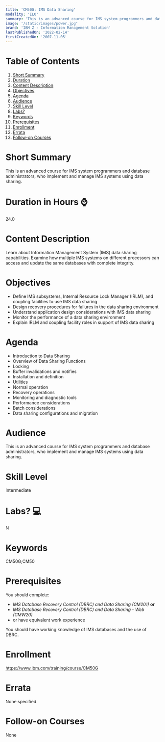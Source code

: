 ```yaml
---
title: 'CM50G: IMS Data Sharing'
modality: 'ILO'
summary: 'This is an advanced course for IMS system programmers and database administrators, who implement and manage IMS systems using data sharing.'
image: '/static/images/power.jpg'
brand: 'IBM Z - Information Management Solution'
lastPublishedOn: '2022-02-14'
firstCreatedOn: '2007-11-05'
---
```

# Table of Contents
1.  [Short Summary](#short-summary)
2.  [Duration](#duration-in-hours-)
3.  [Content Description](#content-description)
4.  [Objectives](#objectives)
5.  [Agenda](#agenda)
6.  [Audience](#audience)
7.  [Skill Level](#skill-level)
8.  [Labs?](#labs-)
9.  [Keywords](#keywords)
10. [Prerequisites](#prerequisites)
11. [Enrollment](#enrollment)
12. [Errata](#errata)
13. [Follow-on Courses](#follow-on-courses)

# Short Summary
This is an advanced course for IMS system programmers and database administrators, who implement and manage IMS systems using data sharing.

# Duration in Hours ⌚
24.0

# Content Description
Learn about Information Management System (IMS) data sharing capabilities. Examine how multiple IMS systems on different processors can access and update the same databases with complete integrity.



# Objectives
* Define IMS subsystems, Internal Resource Lock Manager (IRLM), and coupling facilities to use IMS data sharing
* Design recovery procedures for failures in the data sharing environment
* Understand application design considerations with IMS data sharing
* Monitor the performance of a data sharing environment
* Explain IRLM and coupling facility roles in support of IMS data sharing


# Agenda
* Introduction to Data Sharing
* Overview of Data Sharing Functions
* Locking
* Buffer invalidations and notifies
* Installation and definition
* Utilities
* Normal operation
* Recovery operations
* Monitoring and diagnostic tools
* Performance considerations
* Batch considerations
* Data sharing configurations and migration


# Audience
This is an advanced course for IMS system programmers and database administrators, who implement and manage IMS systems using data sharing.



# Skill Level
Intermediate        

# Labs? 💻
N

# Keywords
CM50G;CM50

# Prerequisites
You should complete:


* *IMS Database Recovery Control (DBRC) and Data Sharing (CM201)* **or**
* *IMS Database Recovery Control (DBRC) and Data Sharing - Web (CMW20)*
* or have equivalent work experience


You should have working knowledge of IMS databases and the use of DBRC.



# Enrollment
https://www.ibm.com/training/course/CM50G

# Errata
None specified.

# Follow-on Courses
None

